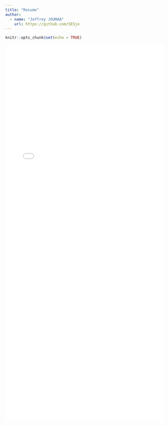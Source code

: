 ```yaml
---
title: "Resume"
author:
  - name: "Joffrey JOUMAA"
    url: https://github.com/SESjo
---
```


```r
knitr::opts_chunk$set(echo = TRUE)
```

![](./files/resume_jjoumaa.pdf){width=100% height=1200}
